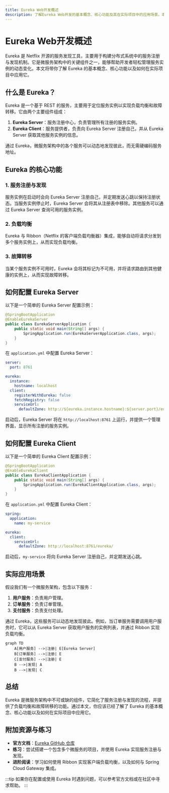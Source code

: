 ```yaml
---
title: Eureka Web开发概述
description: 了解Eureka Web开发的基本概念、核心功能及其在实际项目中的应用场景。本文适合初学者，将逐步讲解Eureka的核心概念，并提供代码示例和实际案例。
---
```


# Eureka Web开发概述

Eureka 是 Netflix 开源的服务发现工具，主要用于构建分布式系统中的服务注册与发现机制。它是微服务架构中的关键组件之一，能够帮助开发者轻松管理服务实例的动态变化。本文将带你了解 Eureka 的基本概念、核心功能以及如何在实际项目中应用它。

## 什么是 Eureka？

Eureka 是一个基于 REST 的服务，主要用于定位服务实例以实现负载均衡和故障转移。它由两个主要组件组成：

1. **Eureka Server**：服务注册中心，负责管理所有注册的服务实例。
2. **Eureka Client**：服务提供者，负责向 Eureka Server 注册自己，并从 Eureka Server 获取其他服务实例的信息。

通过 Eureka，微服务架构中的各个服务可以动态地发现彼此，而无需硬编码服务地址。

## Eureka 的核心功能

### 1. 服务注册与发现

服务实例在启动时会向 Eureka Server 注册自己，并定期发送心跳以保持注册状态。当服务实例停止时，Eureka Server 会将其从注册表中移除。其他服务可以通过 Eureka Server 查询可用的服务实例。

### 2. 负载均衡

Eureka 与 Ribbon（Netflix 的客户端负载均衡器）集成，能够自动将请求分发到多个服务实例上，从而实现负载均衡。

### 3. 故障转移

当某个服务实例不可用时，Eureka 会将其标记为不可用，并将请求路由到其他健康的实例上，从而实现故障转移。

## 如何配置 Eureka Server

以下是一个简单的 Eureka Server 配置示例：

```java
@SpringBootApplication
@EnableEurekaServer
public class EurekaServerApplication {
    public static void main(String[] args) {
        SpringApplication.run(EurekaServerApplication.class, args);
    }
}
```

在 `application.yml` 中配置 Eureka Server：

```yaml
server:
  port: 8761

eureka:
  instance:
    hostname: localhost
  client:
    registerWithEureka: false
    fetchRegistry: false
    serviceUrl:
      defaultZone: http://${eureka.instance.hostname}:${server.port}/eureka/
```

启动后，Eureka Server 将在 `http://localhost:8761` 上运行，并提供一个管理界面，显示所有注册的服务实例。

## 如何配置 Eureka Client

以下是一个简单的 Eureka Client 配置示例：

```java
@SpringBootApplication
@EnableEurekaClient
public class EurekaClientApplication {
    public static void main(String[] args) {
        SpringApplication.run(EurekaClientApplication.class, args);
    }
}
```

在 `application.yml` 中配置 Eureka Client：

```yaml
spring:
  application:
    name: my-service

eureka:
  client:
    serviceUrl:
      defaultZone: http://localhost:8761/eureka/
```

启动后，`my-service` 将向 Eureka Server 注册自己，并定期发送心跳。

## 实际应用场景

假设我们有一个微服务架构，包含以下服务：

1. **用户服务**：负责用户管理。
2. **订单服务**：负责订单管理。
3. **支付服务**：负责支付处理。

通过 Eureka，这些服务可以动态地发现彼此。例如，当订单服务需要调用用户服务时，它可以从 Eureka Server 获取用户服务的实例列表，并通过 Ribbon 实现负载均衡。

```mermaid
graph TD
    A[用户服务] -->|注册| E[Eureka Server]
    B[订单服务] -->|注册| E
    C[支付服务] -->|注册| E
    B -->|发现| A
    B -->|发现| C
```

## 总结

Eureka 是微服务架构中不可或缺的组件，它简化了服务注册与发现的流程，并提供了负载均衡和故障转移的功能。通过本文，你应该已经了解了 Eureka 的基本概念、核心功能以及如何在实际项目中应用它。

## 附加资源与练习

- **官方文档**：[Eureka GitHub 仓库](https://github.com/Netflix/eureka)
- **练习**：尝试搭建一个包含多个微服务的项目，并使用 Eureka 实现服务注册与发现。
- **进阶阅读**：学习如何使用 Ribbon 实现客户端负载均衡，以及如何与 Spring Cloud Gateway 集成。

:::tip
如果你在配置或使用 Eureka 时遇到问题，可以参考官方文档或在社区中寻求帮助。
:::